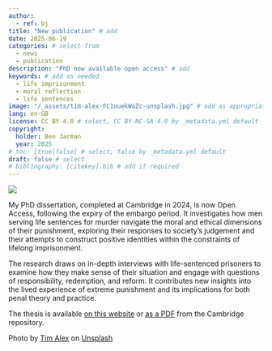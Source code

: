```yaml
---
author:
  - ref: bj
title: "New publication" # add
date: 2025-06-19
categories: # select from
  - news
  - publication
description: "PhD now available open access" # add
keywords: # add as needed
  - life imprisonment
  - moral reflection
  - life sentences
image: "/_assets/tim-alex-FC1uuekWoZc-unsplash.jpg" # add as appropriate
lang: en-GB
license: CC BY 4.0 # select, CC BY-NC-SA 4.0 by _metadata.yml default
copyright:
  holder: Ben Jarman
  year: 2025
# toc: [true|false] # select, false by _metadata.yml default
draft: false # select
# bibliography: [citekey].bib # add if required
---
```


![]({{< meta image >}})

My PhD dissertation, completed at Cambridge in 2024, is now Open Access, following the expiry of the embargo period. It investigates how men serving life sentences for murder navigate the moral and ethical dimensions of their punishment, exploring their responses to society's judgement and their attempts to construct positive identities within the constraints of lifelong imprisonment.

The research draws on in-depth interviews with life-sentenced prisoners to examine how they make sense of their situation and engage with questions of responsibility, redemption, and reform. It contributes new insights into the lived experience of extreme punishment and its implications for both penal theory and practice.

The thesis is available [on this website](https://benjarman.uk/phd_thesis "Website version") or [as a PDF](https://www.repository.cam.ac.uk/handle/1810/369145 "PDF version") from the Cambridge repository.

:::{.callout-note}
Photo by <a href="https://unsplash.com/@thelondoner?utm_content=creditCopyText&utm_medium=referral&utm_source=unsplash">Tim Alex</a> on <a href="https://unsplash.com/photos/beige-concrete-building-during-daytime-FC1uuekWoZc?utm_content=creditCopyText&utm_medium=referral&utm_source=unsplash">Unsplash</a>
:::
